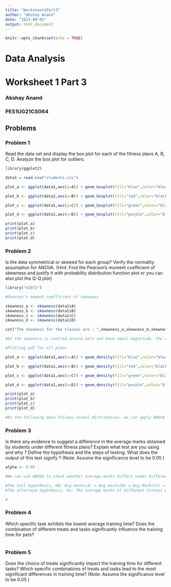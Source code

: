 ```yaml
---
title: "Worksheet1Part3"
author: "Akshay Anand"
date: "2023-09-05"
output: html_document
---
```


```r
knitr::opts_chunk$set(echo = TRUE)
```

# **Data Analysis**

# **Worksheet 1 Part 3**

### Akshay Anand

### PES1UG21CS064

## Problems

### Problem 1

Read the data set and display the box plot for each of the fitness plans A, B, C, D. Analyze the box plot for outliers.

```r
library(ggplot2)

data1 = read.csv("students.csv")

plot_a <- ggplot(data1,aes(y=A)) + geom_boxplot(fill="blue",color="black") + labs(title="Box plot for Fitness Plan A")

plot_b <- ggplot(data1,aes(y=B)) + geom_boxplot(fill="red",color="black") + labs(title="Box plot for Fitness Plan B")

plot_c <- ggplot(data1,aes(y=C)) + geom_boxplot(fill="green",color="black") + labs(title="Box plot for Fitness Plan C")

plot_d <- ggplot(data1,aes(y=D)) + geom_boxplot(fill="purple",color="black") + labs(title="Box plot for Fitness Plan D")

print(plot_a)
print(plot_b)
print(plot_c)
print(plot_d)
```

### Problem 2

Is the data symmetrical or skewed for each group? Verify the normality assumption for ANOVA. (Hint: Find the Pearson's moment coefficient of skewness and justify it with probability distribution function plot or you can also plot the Q-Q plot)

```r
library("e1071")

#Pearson's moment coefficient of skewness

skewness_a <- skewness(data1$A)
skewness_b <- skewness(data1$B)
skewness_c <- skewness(data1$C)
skewness_d <- skewness(data1$D)

cat("The skewness for the classes are : ",skewness_a,skewness_b,skewness_c,skewness_d)

#As the skewness is centred around zero and have small magnitude, the data given is symmetric and follows normal distribution. There is a slight skew in fitness plan A.

#Plotting pdf for all plans

plot_a <- ggplot(data1,aes(x=A)) + geom_density(fill="blue",color="black") + labs(title="PDF for Fitness Plan A")

plot_b <- ggplot(data1,aes(x=B)) + geom_density(fill="red",color="black") + labs(title="PDF for Fitness Plan B")

plot_c <- ggplot(data1,aes(x=C)) + geom_density(fill="green",color="black") + labs(title="PDF for Fitness Plan C")

plot_d <- ggplot(data1,aes(x=D)) + geom_density(fill="purple",color="black") + labs(title="PDF for Fitness Plan D")

print(plot_a)
print(plot_b)
print(plot_c)
print(plot_d)

#As the following data follows normal distribution, we can apply ANOVA for this scenario.
```

### Problem 3

Is there any evidence to suggest a difference in the average marks obtained by students under different fitness plans? Explain what test are you using and why ? Define the hypothesis and the steps of testing. What does the output of this test signify ? (Note: Assume the significance level to be 0.05 )

```r

alpha <- 0.05

#We can use ANOVA to check whether average marks differs under different fitness plans. ANOVA test is used in this case as we can compare the mean value of different classes without multiple p statistic or t statistic tests.

#The null hypothesis, H0: Avg marks(A) = Avg marks(B) = Avg Marks(C) = Avg Marks(D)
#The alternate hypothesis, Ha: The average marks of different fitness plans are not equal.

#

```

### Problem 4

Which specific task exhibits the lowest average training time? Does the combination of different treats and tasks significantly influence the training time for pets?

```r

```

### Problem 5

Does the choice of treats significantly impact the training time for different tasks? Which specific combinations of treats and tasks lead to the most significant differences in training time? (Note: Assume the significance level to be 0.05 )

```r

```
